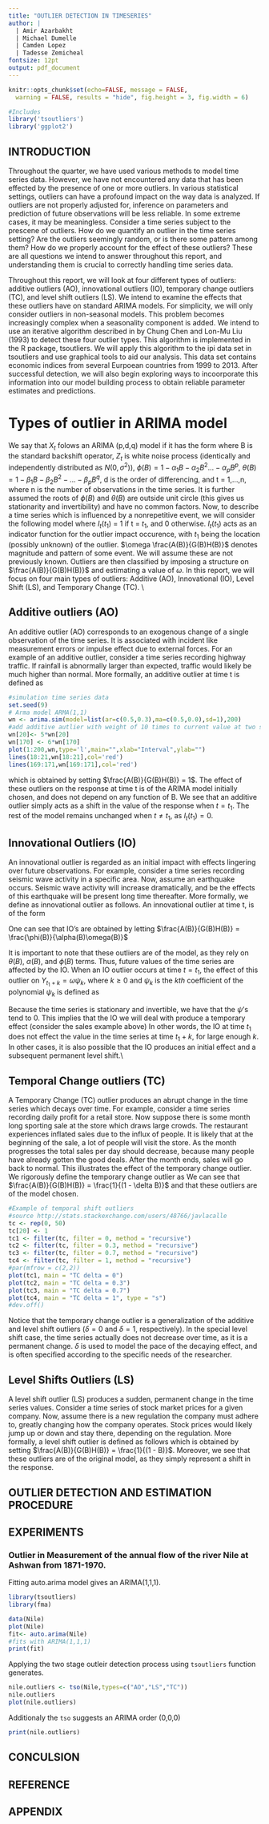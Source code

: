 ```yaml
---
title: "OUTLIER DETECTION IN TIMESERIES"
author: |
  | Amir Azarbakht
  | Michael Dumelle
  | Camden Lopez
  | Tadesse Zemicheal
fontsize: 12pt
output: pdf_document
---
```

```r
knitr::opts_chunk$set(echo=FALSE, message = FALSE, 
  warning = FALSE, results = "hide", fig.height = 3, fig.width = 6) 

#Includes  
library('tsoutliers')
library('ggplot2')

```

## INTRODUCTION

\noindent Throughout the quarter, we have used various methods to model time series data.  However, we have not encountered any data that has been effected by the presence of one or more outliers.  In various statistical settings, outliers can have a profound impact on the way data is analyzed.  If outliers are not properly adjusted for, inference on parameters and prediction of future observations will be less reliable.  In some extreme cases, it may be meaningless.  Consider a time series subject to the prescene of outliers.  How do we quantify an outlier in the time series setting?  Are the outliers seemingly random, or is there some pattern among them? How do we properly account for the effect of these outliers?  These are all questions we intend to answer throughout this report, and understanding them is crucial to correctly handling time series data.

\noindent Throughout this report, we will look at four different types of outliers: additive outliers (AO), innovational outliers (IO), temporary change outliers (TC), and level shift outliers (LS).  We intend to examine the effects that these outliers have on standard ARIMA models.  For simplicity, we will only consider outliers in non-seasonal models.  This problem becomes increasingly complex when a seasonality component is added.  We intend to use an iterative algorithm described in \textit{Joint Estimation of Model Parameters and Outlier Effects in Time Series} by Chung Chen and Lon-Mu Liu (1993) to detect these four outlier types. This algorithm is implemented in the R package, tsoutliers.  We will apply this algorithm to the ipi data set in tsoutliers and use graphical tools to aid our analysis.  This data set contains economic indices from several Eurpoean countries from 1999 to 2013.  After successful detection, we will also begin exploring ways to incoorporate this information into our model building process to obtain reliable parameter estimates and predictions.

# Types of outlier in ARIMA model 

\noindent We say that $X_t$ folows an ARIMA (p,d,q) model if it  has the form
\begin{align} X_t = \frac{\theta(B)}{\phi(B)(1-B)^d}Z_t 
\end{align}
where B is the standard backshift operator, $Z_t$ is white noise process (identically and independently distributed as $N(0,\sigma^2)$), $\phi(B) = 1-\alpha_1B-\alpha_2B^2 ...-\alpha_pB^p$, $\theta(B) = 1-  \beta_1B - \beta_2B^2 -... - \beta_pB^q$, d is the order of differencing, and t = 1,...,n, where n is the number of observations in the time series. It is further assumed the roots of $\phi(B)$ and $\theta(B)$ are outside unit circle (this gives us stationarity and invertibility) and have no common factors. Now, to describe a time series which is influenced by a nonrepetitive event, we will consider the following model
\begin{align} X_t^* = X_t +  \omega \frac{A(B)}{G(B)H(B)}I_1(t_1)
\end{align}
where $I_t(t_1)$ = 1 if t = $t_1$, and 0 otherwise.  $I_t(t_1)$ acts as an indicator function for the outlier impact occurence, with $t_1$ being the location (possibly unknown) of the outlier. $\omega \frac{A(B)}{G(B)H(B)}$ denotes magnitude and pattern of some event.  We will assume these are not previously known.  Outliers are then classified by imposing a structure on    
$\frac{A(B)}{G(B)H(B)}$ and estimating a value of $\omega$.  In this report, we will focus on four main types of outliers: Additive (AO), Innovational (IO), Level Shift (LS), and Temporary Change (TC). \\

## Additive outliers (AO)

\noindent An additive outlier (AO) corresponds to an exogenous change of a single observation of the time series. It is associated with incident like measurement errors or impulse effect due to external forces.  For an example of an additive outlier, consider a time series recording highway traffic.  If rainfall is abnormally larger than expected, traffic would likely be much higher than normal.  More formally, an additive outlier at time t is defined as 
\begin{align} X_t^* = X_t + \omega I_t(t_1) 
\end{align}

```r
#simulation time series data 
set.seed(9)
# Arma model ARMA(1,1)
wn <- arima.sim(model=list(ar=c(0.5,0.3),ma=c(0.5,0.0),sd=1),200)
#add additive autlier with weight of 10 times to current value at two section 20 and 170
wn[20]<- 5*wn[20]
wn[170] <- 6*wn[170]
plot(1:200,wn,type='l',main="",xlab="Interval",ylab="") 
lines(18:21,wn[18:21],col='red')
lines(169:171,wn[169:171],col='red')
```

\noindent which is obtained by setting $\frac{A(B)}{G(B)H(B)} = 1$.  The effect of  these outliers on the response at time t is \textbf{independent} of the ARIMA model initially chosen, and does not depend on any function of B.  We see that an additive outlier simply acts as a shift in the value of the response when $t = t_1$.  The rest of the model remains unchanged when $t \neq t_1$, as $I_t(t_1) = 0$.


## Innovational Outliers (IO)

\noindent An innovational outlier is regarded as an initial impact with effects lingering over future observations.  For example, consider a time series recording seismic wave activity in a specific area.  Now, assume an earthquake occurs.  Seismic wave activity will increase dramatically, and be the effects of this earthquake will be present long time thereafter. More formally, we define as innovational outlier as follows.
An innovational outlier at time t, is of the form 
\begin{align} X_t^* = (X_t +  \omega I_t(t_1))\frac{\phi(B)}{\alpha(B)\omega(B)}
\end{align}

\noindent One can see that IO's are obtained by letting $\frac{A(B)}{G(B)H(B)} = \frac{\phi(B)}{\alpha(B)\omega(B)}$

\noindent It is important to note that these outliers are \textbf{not independent} of the model, as they rely on $\theta(B)$, $\alpha(B)$, and $\phi(B)$ terms.  Thus, future values of the time series are affected by the IO.  When an IO outlier occurs at time $t = t_1$, the effect of this outlier on $Y_{t_1 + k} = \omega \psi_k$, where $k \geq 0$ and $\psi_k$ is the $kth$ coefficient of the polynomial $\psi_k$ is defined as 

\begin{align} \psi(B) = \frac{\theta(B)}{\alpha(B)\phi(B)} = \psi_0 + \psi_1 B + \psi_2 B^2 + .... + \psi_{max(p,d,q)}B^{max(p,q,d)}, \text{where} \ \psi_0 = 1
\end{align}

Because the time series is stationary and invertible, we have that the $\psi$'s tend to 0.  This implies that the IO we will deal with produce a temporary effect (consider the sales example above)  In other words, the IO at time $t_1$ does not effect the value in the time series at time $t_1 + k$, for large enough $k$.  In other cases, it is also possible that the IO produces an initial effect and a subsequent permanent level shift.\\

## Temporal Change outliers (TC)

\noindent A Temporary Change (TC) outlier produces an abrupt change in the time series which decays over time.  For example, consider a time series recording daily profit for a retail store.  Now suppose there is some month long sporting sale at the store which draws large crowds.  The restaurant experiences inflated sales due to the influx of people.  It is likely that at the beginning of the sale, a lot of people will visit the store.  As the month progresses the total sales per day should decrease, because many people have already gotten the good deals.  After the month ends, sales will go back to normal.  This illustrates the effect of the temporary change outlier.  We rigorously define the temporary change outlier as 
\begin{align} X_t^* = X_t + \frac{\omega I_t(t_1)}{(1 - \delta B)}
\end{align}
We can see that $\frac{A(B)}{G(B)H(B)} = \frac{1}{(1 - \delta B)}$ and that these outliers are \textbf{independent} of the model chosen.

```r
#Example of temporal shift outliers
#source http://stats.stackexchange.com/users/48766/javlacalle
tc <- rep(0, 50)
tc[20] <- 1
tc1 <- filter(tc, filter = 0, method = "recursive")
tc2 <- filter(tc, filter = 0.3, method = "recursive")
tc3 <- filter(tc, filter = 0.7, method = "recursive")
tc4 <- filter(tc, filter = 1, method = "recursive")
#par(mfrow = c(2,2))
plot(tc1, main = "TC delta = 0")
plot(tc2, main = "TC delta = 0.3")
plot(tc3, main = "TC delta = 0.7")
plot(tc4, main = "TC delta = 1", type = "s")
#dev.off()
```

Notice that the temporary change outlier is a generalization of the additive and level shift outliers ($\delta = 0$ and $\delta = 1$, respectively).  In the special level shift case, the time series actually does not decrease over time, as it is a permanent change.  $\delta$ is used to model the pace of the decaying effect, and is often specified according to the specific needs of the researcher.

## Level Shifts Outliers (LS)

\noindent A level shift outlier (LS) produces a sudden, permanent change in the time series values.  Consider a time series of stock market prices for a given company.  Now, assume there is a new regulation the company must adhere to, greatly changing how the company operates.  Stock prices would likely jump up or down and stay there, depending on the regulation.  More formally, a level shift outlier is defined as follows
\begin{align} X_t^* = X_t + \frac{\omega I_t(t_1)}{(1 - B)}
\end{align}
which is obtained by setting $\frac{A(B)}{G(B)H(B)} = \frac{1}{(1 - B)}$.  Moreover, we see that these outliers are \textbf{independent} of the original model, as they simply represent a shift in the response.

## OUTLIER DETECTION AND ESTIMATION PROCEDURE


## EXPERIMENTS 

### Outlier in Measurement of the annual flow of the river Nile at Ashwan from 1871-1970.
Fitting auto.arima model gives an ARIMA(1,1,1).
```r
library(tsoutliers)
library(fma)

data(Nile)
plot(Nile)
fit<- auto.arima(Nile)
#fits with ARIMA(1,1,1)
print(fit)
```
Applying the two stage outleir detection process using `tsoutliers` function generates. 

```r
nile.outliers <- tso(Nile,types=c("AO","LS","TC"))
nile.outliers
plot(nile.outliers)
```

Additionaly the `tso` suggests an ARIMA order (0,0,0)

```r
print(nile.outliers)
```

## CONCULSION

## REFERENCE

## APPENDIX

```r

```